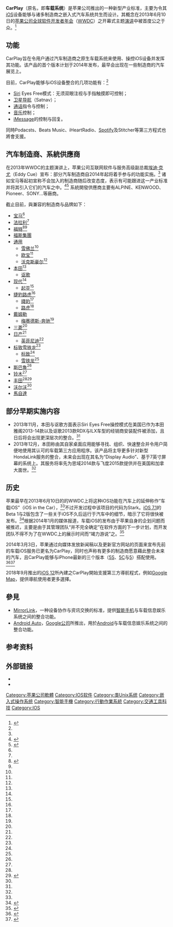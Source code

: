 {{update|time=2018-07-29T15:47:22+00:00}}
{{noteTA
|G1=Transport
|1=zh-hans:CarPlay 车载;zh-hant:CarPlay}}
{{Infobox software
| name                   = CarPlay
| title                     = CarPlay
| logo                   = 
| screenshot             = AppleCarPlay.jpg
| screenshot_size        = 300px
| caption                = 
| collapsible            = 
| author                 = [[苹果公司|苹果公司]]
| developer              = [[苹果公司|苹果公司]]
| released               = {{Start date|2014|}}
| discontinued           = 
| latest release version = 
| latest release date    = <!-- {{Start date and age|YYYY|MM|DD|df=yes/no}} -->
| latest preview version = 
| latest preview date    = <!-- {{Start date and age|YYYY|MM|DD|df=yes/no}} -->
| frequently updated     = <!-- DO NOT include this parameter unless you know what it does -->
| programming language   = 
| operating system       = [[iOS|iOS]]
| platform               = 
| size                   = 
| language               = 英语
| status                 = 活跃
| genre                  = [[信息技术|信息技术]]
| license                = [[专有软件|专有软件]]
| website                = {{URL|http://www.apple.com/ios/carplay}}
}}

'''CarPlay'''（原名'''{{lang|en|iOS in the Car}}'''，即'''车载{{lang|en|iOS}}系统'''）是苹果公司推出的一种新型产业标准，主要为令其[[iOS|iOS]]设备能够与诸多制造商之嵌入式汽车系统共生而设计。其概念在2013年6月10日的[[苹果公司全球软件开发者年会|苹果公司全球软件开发者年会]]（[[WWDC|WWDC]]）之开幕式主题[[演讲|演讲]]中被首度公之于众。<ref name="keynote">{{cite video |url=http://www.apple.com/apple-events/june-2013/ |people=Cue, Eddy; Cook, Tim; Federighi, Craig; Ive, Jony; et al. |title=WWDC 2013 Keynote |time=c. 1 hour, 25 minutes, to end |date=2013-06-10 |accessdate=2013-06-12 |publisher=Apple Inc. |location=[[Moscone_Center|Moscone West]], San Francisco, California |deadurl=yes |archiveurl=https://web.archive.org/web/20140218160739/http://www.apple.com/apple-events/june-2013/ |archivedate=2014-02-18 }}</ref>

== 功能 ==
CarPlay旨在令用户通过汽车制造商之原生车载系统来使用、操控iOS设备并发挥其功能。该产品的首个版本计划于2014年发布，最早会出现在一些制造商的汽车展览上。

目前，CarPlay能够与iOS设备整合的几项功能有：<ref name="keynote"/>
*[[Siri|Siri]] Eyes Free模式：无须双眼注视与手指触摸即可控制；
*[[卫星导航|卫星导航]]（Satnav）；
*[[电话|通话]]指令与控制；
*[[iTunes|音乐]]控制；
*[[iMessage|iMessage]]的控制与回复。
同時Podacsts、Beats Music、iHeartRadio、[[Spotify|Spotify]]及Stitcher等第三方程式也將會支援。{{fact}}

== 汽车制造商、系統供應商 ==
在2013年WWDC的主题演讲上，苹果公司互联网软件与服务高级副总裁[[埃迪·克尤|埃迪·克尤]]（Eddy Cue）宣布：部分汽车制造商自2014年起将着手参与{{lang|en|CarPlay}}的功能实施。<ref name="keynote"/> 诸如宝马等起初宣称不会加入的制造商随后改变态度，表示有可能跟进这一产业标准并将其引入它们的汽车之中。<ref name="BMW IITC too 1">{{cite web|url=http://www.autoblog.com/2013/06/12/why-bmw-doesnt-plan-to-integrate-apples-ios-in-the-car|title=Why BMW doesn't plan to integrate Apple's iOS in the Car [UPDATE]|publisher=Autoblog|first=John|last=Neff|date=2013-06-12|accessdate=2013-06-27|archive-date=2013-07-02|archive-url=https://web.archive.org/web/20130702234801/http://www.autoblog.com/2013/06/12/why-bmw-doesnt-plan-to-integrate-apples-ios-in-the-car/|dead-url=no}}</ref><ref name="BMW IITC too 2">{{cite web|url=http://www.autoevolution.com/bmw-blog/apple-unveils-upcoming-car-ios-might-be-installed-on-bmws-too-video-61075.html|title=Apple Unveils Upcoming Car iOS. Might Be Installed on BMWs Too [Video]|publisher=Auto Evolution|first=Gabriel|last=Nica|date=2013-06-11|accessdate=2013-06-27|archive-date=2013-10-27|archive-url=https://web.archive.org/web/20131027084745/http://www.autoevolution.com/bmw-blog/apple-unveils-upcoming-car-ios-might-be-installed-on-bmws-too-video-61075.html|dead-url=no}}</ref> 系統開發供應商主要有ALPINE、KENWOOD、Pioneer、SONY...等廠商。

截止目前，與{{lang|en|CarPlay}}兼容的制造商与品牌如下：

{{Div col|cols=3}}
*[[宝马汽车|宝马]]<ref name="9to5 CP announced 1"/>
*[[法拉利|法拉利]]<ref name="keynote"/>
*[[福特汽车|福特]]<ref name="Ford IITC too">{{cite web|url=http://www.gottabemobile.com/2013/06/25/ford-seeking-seamless-ios-7-in-the-car-connectivity|title=Ford Seeking "Seamless" iOS 7 in the Car Connectivity|publisher=Gotta Be Mobile|first=John|last=Smith|date=2013-06-25|accessdate=2013-06-27|archive-date=2013-06-27|archive-url=https://web.archive.org/web/20130627033254/http://www.gottabemobile.com/2013/06/25/ford-seeking-seamless-ios-7-in-the-car-connectivity/|dead-url=no}}</ref><ref name="keynote"/>
*[[福斯集團|福斯集團]]
*[[通用汽车|通用]]
**[[雪佛兰|雪佛兰]]<ref name="keynote"/>
**[[欧宝|欧宝]]<ref name="keynote"/>
**[[沃克斯豪尔|沃克斯豪尔]]<ref name="keynote"/>
*[[本田|本田]]<ref name="keynote"/>
**[[讴歌|讴歌]]
*[[现代汽车|现代]]<ref name="keynote"/>
**[[起亚汽车|起亚]]<ref name="keynote"/>
*[[捷豹路虎|捷豹路虎]]<ref name="9to5 CP announced 1"/>
**[[捷豹汽车|捷豹]]<ref name="keynote"/>
**[[路虎|路虎]]<ref name="9to5 CP announced 1"/>
*[[戴姆勒汽车|戴姆勒]]
**[[梅赛德斯-奔驰|梅赛德斯-奔驰]]<ref name="keynote"/>
*[[三菱汽车|三菱]]<ref name="9to5 CP announced 1"/>
*[[日产汽车|日产]]<ref name="keynote"/>
**[[英菲尼迪|英菲尼迪]]<ref name="keynote"/>
*[[标致雪铁龙|标致雪铁龙]]<ref name="9to5 CP announced 1"/>
**[[标致|标致]]<ref name="9to5 CP announced 1"/>
**[[雪铁龙|雪铁龙]]<ref name="9to5 CP announced 1"/>
*[[斯巴鲁|斯巴鲁]]<ref name="9to5 CP announced 1"/>
*[[铃木|铃木]]<ref name="9to5 CP announced 1"/>
*[[丰田|丰田]]<ref name="keynote"/><ref name="AI 9 brands 1">{{cite web|url=http://appleinsider.com/articles/12/06/12/nine_auto_makers_partner_with_apple_for_eyes_free_siri_support|title=Nine auto makers partner with Apple for 'Eyes Free' Siri support|publisher=[[Apple_community#AppleInsider|AppleInsider]]|first=Neil|last=Hughes|date=2012-06-12|accessdate=2012-06-12|archive-date=2012-09-23|archive-url=https://web.archive.org/web/20120923002424/http://appleinsider.com/articles/12/06/12/nine_auto_makers_partner_with_apple_for_eyes_free_siri_support|dead-url=no}}</ref>
*[[沃尔沃|沃尔沃]]<ref name="keynote"/>
*[[馬自達|馬自達]]
{{Div col end}}

== 部分早期实施内容 ==



*2013年11月，本田与讴歌方面表示Siri Eyes Free操控模式在美国已作为本田雅阁2013-14款以及讴歌2013款RDX与ILX车型的经销商安装配件被添加，且日后将会出现更深层次的整合。<ref name="MR Honda/Acura 1">{{cite web|url=http://www.macrumors.com/2013/11/26/siri-eyes-free-now-available-for-select-honda-and-acura-vehicles-deeper-integration-coming-soon|title=Siri Eyes Free Now Available for Select Honda and Acura Vehicles, Deeper Integration Coming Soon|publisher=[[MacRumors|MacRumors]]|first=Eric|last=Slivka|date=2013-11-26|accessdate=2013-12-12|archive-date=2013-12-12|archive-url=https://web.archive.org/web/20131212192936/http://www.macrumors.com/2013/11/26/siri-eyes-free-now-available-for-select-honda-and-acura-vehicles-deeper-integration-coming-soon|dead-url=no}}</ref> 
*2013年12月，本田称由其自家桌面应用能够寻找、组织、快速整合并令用户简便地使用其认可的车载第三方应用程序。该产品将主导更多针对新型HondaLink服务的整合，未来会出现在其名为“Display Audio”、基于7英寸屏幕的系统上。其服务将率先为思域2014款与飞度2015款提供并在美国和加拿大面世。<ref name="MR Honda/Acura 2">{{cite web|url=http://www.macrumors.com/2013/12/03/honda-boosts-ios-car-integration-with-new-hondalink-services-for-2014-civic-2015-fit|title=Honda Boosts iOS Car Integration with New HondaLink Services for 2014 Civic, 2015 Fit|publisher=[[MacRumors|MacRumors]]|first=Eric|last=Slivka|date=2013-12-03|accessdate=2013-12-12|archive-date=2013-12-12|archive-url=https://web.archive.org/web/20131212192359/http://www.macrumors.com/2013/12/03/honda-boosts-ios-car-integration-with-new-hondalink-services-for-2014-civic-2015-fit/|dead-url=no}}</ref>

== 历史 ==
苹果最早在2013年6月10日的的WWDC上将这种iOS功能在汽车上的延伸称作“车载iOS”（iOS in the Car），<ref name="keynote"/>不过开发过程中该项目的代码为Stark。[[iOS版本历史#7.1|iOS 7.1]]的Beta 1与2版包含了一些关于iOS不久后运行于汽车中的细节，暗示了它将很快被发布。<ref name="9to5 soon released 1">{{cite web|url=http://9to5mac.com/2013/12/13/ios-7-1-likely-to-unlock-apples-upcoming-ios-in-the-car-feature|title=iOS 7.1 likely to unlock Apple’s upcoming iOS in the Car feature|publisher=[[Apple_community#9to5Mac|9to5Mac]]|first=Michael|last=Steeber|date=2013-12-13|accessdate=2013-12-13|archive-date=2013-12-13|archive-url=https://web.archive.org/web/20131213224434/http://9to5mac.com/2013/12/13/ios-7-1-likely-to-unlock-apples-upcoming-ios-in-the-car-feature/|dead-url=no}}</ref>根据2014年1月的媒体报道，车载iOS的发布由于苹果自身的企划问题而被推迟，主要是由于其管理团队“并不完全确定”在软件方面的下一步计划，而开发团队不得不为了在WWDC上的展示时间而“竭力游说”之。<ref name="AI release strife 1">{{cite web|url=http://appleinsider.com/articles/14/01/28/organizational-strife-said-to-bedevil-apples-ios-in-the-car-intiative|title=Organizational strife said to bedevil Apple's iOS in the Car initiative|publisher=[[Apple_community#AppleInsider|AppleInsider]]|first=Shane|last=Cole|date=2014-01-28|accessdate=2014-01-28|archive-date=2014-01-30|archive-url=https://web.archive.org/web/20140130072432/http://appleinsider.com/articles/14/01/28/organizational-strife-said-to-bedevil-apples-ios-in-the-car-intiative|dead-url=no}}</ref>

2014年3月3日，苹果通过向媒体发放新闻稿以及更新官方网站的页面来宣布先前的车载iOS服务已更名为CarPlay，同时也声称有更多的制造商愿意藉此整合未来的汽车，且CarPlay能够与iPhone最新的三个版本（[[iPhone_5S|5S]]、[[iPhone_5C|5C]]与[[iPhone_5|5]]）搭配使用。<ref name="9to5 CP announced 1">{{cite web|url=http://9to5mac.com/2014/03/03/apple-rebrands-ios-in-the-car-as-carplay-compatible-vehicles-launching-later-this-year|title=Apple rebrands iOS in the Car as CarPlay, compatible vehicles launching later this year|publisher=[[Apple_community#9to5Mac|9to5Mac]]|first=Benjamin|last=Mayo|date=2014-03-03|accessdate=2014-03-03|archive-date=2016-04-13|archive-url=https://web.archive.org/web/20160413000628/http://9to5mac.com/2014/03/03/apple-rebrands-ios-in-the-car-as-carplay-compatible-vehicles-launching-later-this-year/|dead-url=no}}</ref><ref name="Apple PR CP announced 1">{{cite web|url=http://www.apple.com/pr/library/2014/03/03Apple-Rolls-Out-CarPlay-Giving-Drivers-a-Smarter-Safer-More-Fun-Way-to-Use-iPhone-in-the-Car.html|title=Apple Rolls Out CarPlay Giving Drivers a Smarter, Safer & More Fun Way to Use iPhone in the Car|publisher=[[Apple_Inc.|Apple]]|date=2014-03-03|accessdate=2014-03-03|archive-date=2014-03-04|archive-url=https://web.archive.org/web/20140304081905/http://www.apple.com/pr/library/2014/03/03Apple-Rolls-Out-CarPlay-Giving-Drivers-a-Smarter-Safer-More-Fun-Way-to-Use-iPhone-in-the-Car.html|dead-url=no}}</ref>

2018年9月推出的[[iOS_12|iOS 12]]所內建之CarPlay開始支援第三方導航程式，例如[[Google_Map|Google Map]]，提供導航使用者更多選擇。

== 參見 ==
* [[MirrorLink|MirrorLink]]，一种设备协作与资讯交换的标准，提供[[智能手机|智能手机]]与车载信息娱乐系统之间的整合功能。
* [[Android_Auto|Android Auto]]，[[Google公司|Google公司]]所推出，用於[[Android|Android]]与车载信息娱乐系统之间的整合功能。

== 参考资料 ==
{{Reflist|2}}
== 外部链接 ==
*{{official website|http://www.apple.com/ios/carplay|CarPlay官方网站}}
*{{official website|http://www.apple.com/ios/whats-new/#carintegration|苹果网站上的iOS汽车功能整合介绍}}

{{Apple}}
{{iOS}}

[[Category:苹果公司軟體|Category:苹果公司軟體]]
[[Category:IOS软件|Category:IOS软件]]
[[Category:类Unix系统|Category:类Unix系统]]
[[Category:嵌入式操作系统|Category:嵌入式操作系统]]
[[Category:智能手機|Category:智能手機]]
[[Category:行動作業系統|Category:行動作業系統]]
[[Category:交通工具科技|Category:交通工具科技]]
[[Category:IOS|Category:IOS]]